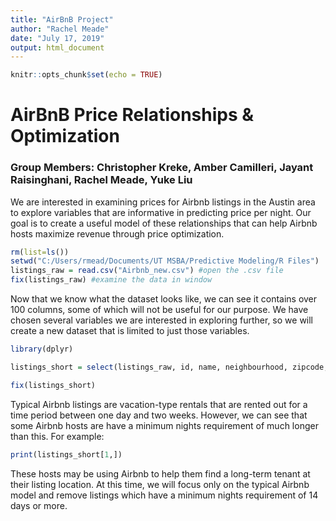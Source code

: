 ---
title: "AirBnB Project"
author: "Rachel Meade"
date: "July 17, 2019"
output: html_document
---

```{r setup, include=FALSE}
knitr::opts_chunk$set(echo = TRUE)
```

# AirBnB Price Relationships & Optimization
### Group Members: Christopher Kreke, Amber Camilleri, Jayant Raisinghani, Rachel Meade, Yuke Liu

We are interested in examining prices for Airbnb listings in the Austin area to explore variables that are informative in predicting price per night. Our goal is to create a useful model of these relationships that can help Airbnb hosts maximize revenue through price optimization.
```{r}
rm(list=ls())
setwd("C:/Users/rmead/Documents/UT MSBA/Predictive Modeling/R Files")
listings_raw = read.csv("Airbnb_new.csv") #open the .csv file
fix(listings_raw) #examine the data in window
```

Now that we know what the dataset looks like, we can see it contains over 100 columns, some of which will not be useful for our purpose. We have chosen several variables we are interested in exploring further, so we will create a new dataset that is limited to just those variables. 


```{r}
library(dplyr)

listings_short = select(listings_raw, id, name, neighbourhood, zipcode, latitude, longitude, property_type, room_type, accommodates, price, security_deposit, cleaning_fee, guests_included, extra_people, minimum_nights, review_scores_rating, review_scores_accuracy, review_scores_cleanliness, review_scores_checkin, review_scores_communication, review_scores_location, review_scores_value, cancellation_policy)

fix(listings_short) 

```

Typical Airbnb listings are vacation-type rentals that are rented out for a time period between one day and two weeks. However, we can see that some Airbnb hosts are have a minimum nights requirement of much longer than this. For example:

```{r}
print(listings_short[1,])
```

These hosts may be using Airbnb to help them find a long-term tenant at their listing location. At this time, we will focus only on the typical Airbnb model and remove listings which have a minimum nights requirement of 14 days or more. 

```{r}




```